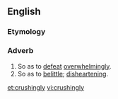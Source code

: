 ==English==

===Etymology===
{{suffix|crushing|ly}}

===Adverb===
{{en-adv}}

# So as to [[defeat]] [[overwhelming]]ly.
# So as to [[belittle]]; [[disheartening]].

[[et:crushingly]]
[[vi:crushingly]]